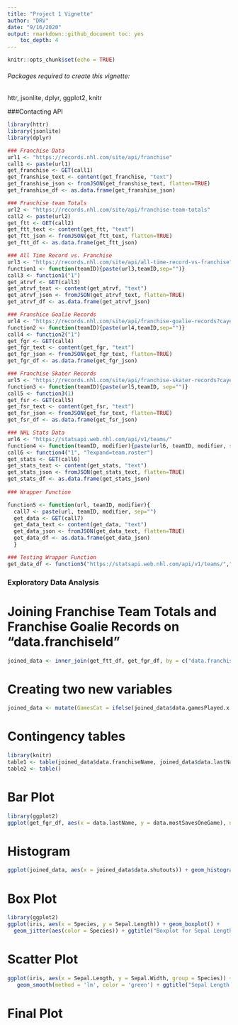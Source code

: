 ```yaml
---
title: "Project 1 Vignette"
author: "DRV"
date: "9/16/2020"
output: rmarkdown::github_document toc: yes
    toc_depth: 4
---
```


```r
knitr::opts_chunk$set(echo = TRUE)
```

###### Packages required to create this vignette: 
httr, jsonlite, dplyr, ggplot2, knitr

###Contacting API
```r
library(httr)
library(jsonlite)
library(dplyr)

### Franchise Data 
url1 <- "https://records.nhl.com/site/api/franchise"
call1 <- paste(url1)
get_franchise <- GET(call1)
get_franshise_text <- content(get_franchise, "text")
get_franshise_json <- fromJSON(get_franshise_text, flatten=TRUE)
get_franshise_df <- as.data.frame(get_franshise_json)

### Franchise team Totals 
url2 <- "https://records.nhl.com/site/api/franchise-team-totals"
call2 <- paste(url2)
get_ftt <- GET(call2)
get_ftt_text <- content(get_ftt, "text")
get_ftt_json <- fromJSON(get_ftt_text, flatten=TRUE)
get_ftt_df <- as.data.frame(get_ftt_json)

### All Time Record vs. Franchise 
url3 <- "https://records.nhl.com/site/api/all-time-record-vs-franchise?cayenneExp=teamFranchiseId="
function1 <- function(teamID){paste(url3,teamID,sep="")}
call3 <- function1("1")
get_atrvf <- GET(call3)
get_atrvf_text <- content(get_atrvf, "text")
get_atrvf_json <- fromJSON(get_atrvf_text, flatten=TRUE)
get_atrvf_df <- as.data.frame(get_atrvf_json)

### Franshice Goalie Records 
url4 <- "https://records.nhl.com/site/api/franchise-goalie-records?cayenneExp=franchiseId="
function2 <- function(teamID){paste(url4,teamID,sep="")}
call4 <- function2("1")
get_fgr <- GET(call4)
get_fgr_text <- content(get_fgr, "text")
get_fgr_json <- fromJSON(get_fgr_text, flatten=TRUE)
get_fgr_df <- as.data.frame(get_fgr_json)

### Franchise Skater Records 
url5 <- "https://records.nhl.com/site/api/franchise-skater-records?cayenneExp=franchiseId="
function3 <- function(teamID){paste(url5,teamID, sep="")}
call5 <- function3(1)
get_fsr <- GET(call5)
get_fsr_text <- content(get_fsr, "text")
get_fsr_json <- fromJSON(get_fsr_text, flatten=TRUE)
get_fsr_df <- as.data.frame(get_fsr_json)

### NHL Stats Data 
url6 <- "https://statsapi.web.nhl.com/api/v1/teams/"
function4 <- function(teamID, modifier){paste(url6, teamID, modifier, sep="")}
call6 <- function4("1", "?expand=team.roster")
get_stats <- GET(call6)
get_stats_text <- content(get_stats, "text")
get_stats_json <- fromJSON(get_stats_text, flatten=TRUE)
get_stats_df <- as.data.frame(get_stats_json)
  
### Wrapper Function 

function5 <- function(url, teamID, modifier){
  call7 <- paste(url, teamID, modifier, sep="") 
  get_data <- GET(call7) 
  get_data_text <- content(get_data, "text") 
  get_data_json <- fromJSON(get_data_text, flatten=TRUE) 
  get_data_df <- as.data.frame(get_data_json)
  }

### Testing Wrapper Function
get_data_df <- function5("https://statsapi.web.nhl.com/api/v1/teams/","2","?expand=team.roster")

```
### Exploratory Data Analysis 
# Joining Franchise Team Totals and Franchise Goalie Records on "data.franchiseId" 
```r
joined_data <- inner_join(get_ftt_df, get_fgr_df, by = c("data.franchiseId" =  "data.franchiseId"))
```

# Creating two new variables 
```r

joined_data <- mutate(GamesCat = ifelse(joined_data$data.gamesPlayed.x > 800, "many", "notsomany")) %>% mutate(average_goals = (data.goalsFor/data.gamesPlayed.x)) %>% mutate(ThirdCatvar = ifelse())
```
# Contingency tables 
```r
library(knitr)
table1 <- table(joined_data$data.franchiseName, joined_data$data.lastName, exclude)
table2 <- table()
```
# Bar Plot
```r
library(ggplot2)
ggplot(get_fgr_df, aes(x = data.lastName, y = data.mostSavesOneGame), na.rm=TRUE) + geom_col()+ggtitle("Goalies - Most Saeves In One Game") + ylab("Saves in One Game") + scale_fill_brewer(palette = "Blues") 

```
# Histogram
```r
ggplot(joined_data, aes(x = joined_data$data.shutouts)) + geom_histogram(bins = 10) + ggtitle("Histogram for Number of Shutouts") + ylab("Density") + geom_density(col = "red", lwd = 3, adjust = 2)
```
# Box Plot 
```r
library(ggplot2)
ggplot(iris, aes(x = Species, y = Sepal.Length)) + geom_boxplot() + 
  geom_jitter(aes(color = Species)) + ggtitle("Boxplot for Sepal Length")
```

# Scatter Plot 
```r
ggplot(iris, aes(x = Sepal.Length, y = Sepal.Width, group = Species)) + geom_point(aes(color = Species)) +     
   geom_smooth(method = 'lm', color = 'green') + ggtitle("Sepal Length vs Sepal Width")
```
# Final Plot 
```r


```
